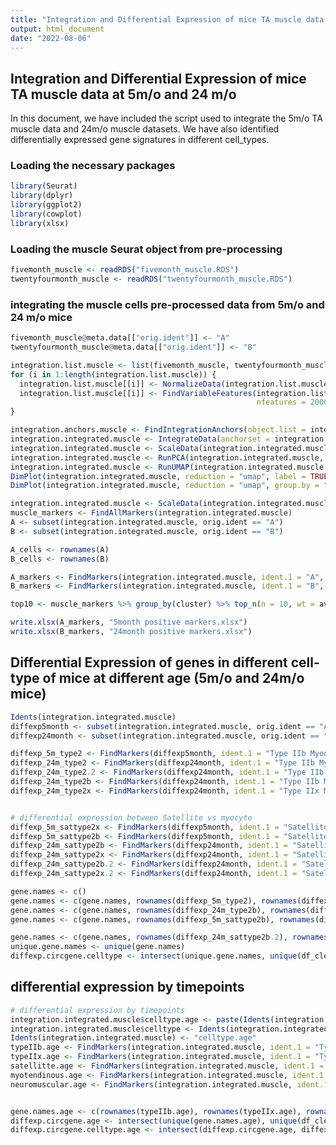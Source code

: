 ```yaml
---
title: "Integration and Differential Expression of mice TA muscle data at 5m/o and 24 m/o"
output: html_document
date: "2022-08-06"
---
```


## Integration and Differential Expression of mice TA muscle data at 5m/o and 24 m/o

In this document, we have included the script used to integrate the 5m/o TA muscle data and 24m/o muscle datasets. We have also identified differentially expressed gene signatures in different cell_types.

### Loading the necessary packages

```r
library(Seurat)
library(dplyr)
library(ggplot2)
library(cowplot)
library(xlsx)
```

### Loading the muscle Seurat object from pre-processing
```r
fivemonth_muscle <- readRDS("fivemonth_muscle.RDS")
twentyfourmonth_muscle <- readRDS("twentyfourmonth_muscle.RDS")
```

### integrating the muscle cells pre-processed data from 5m/o and 24 m/o mice
```r
fivemonth_muscle@meta.data[["orig.ident"]] <- "A"
twentyfourmonth_muscle@meta.data[["orig.ident"]] <- "B"

integration.list.muscle <- list(fivemonth_muscle, twentyfourmonth_muscle)
for (i in 1:length(integration.list.muscle)) {
  integration.list.muscle[[i]] <- NormalizeData(integration.list.muscle[[i]], verbose = FALSE)
  integration.list.muscle[[i]] <- FindVariableFeatures(integration.list.muscle[[i]], selection.method = "vst", 
                                                       nfeatures = 2000, verbose = FALSE)
}

integration.anchors.muscle <- FindIntegrationAnchors(object.list = integration.list.muscle, dims = 1:30, verbose = FALSE)
integration.integrated.muscle <- IntegrateData(anchorset = integration.anchors.muscle, dims = 1:30)
integration.integrated.muscle <- ScaleData(integration.integrated.muscle, verbose = FALSE)
integration.integrated.muscle <- RunPCA(integration.integrated.muscle, npcs = 30, verbose = FALSE)
integration.integrated.muscle <- RunUMAP(integration.integrated.muscle, reduction = "pca", dims = 1:30)
DimPlot(integration.integrated.muscle, reduction = "umap", label = TRUE)
DimPlot(integration.integrated.muscle, reduction = "umap", group.by = "orig.ident", label = TRUE, repel = TRUE) + NoLegend()

integration.integrated.muscle <- ScaleData(integration.integrated.muscle, verbose = FALSE)
muscle_markers <- FindAllMarkers(integration.integrated.muscle)
A <- subset(integration.integrated.muscle, orig.ident == "A")
B <- subset(integration.integrated.muscle, orig.ident == "B")

A_cells <- rownames(A)
B_cells <- rownames(B)

A_markers <- FindMarkers(integration.integrated.muscle, ident.1 = "A", ident.2 = NULL, group.by = "orig.ident", only.pos = TRUE)
B_markers <- FindMarkers(integration.integrated.muscle, ident.1 = "B", ident.2 = "A", group.by = "orig.ident", only.pos = TRUE)

top10 <- muscle_markers %>% group_by(cluster) %>% top_n(n = 10, wt = avg_log2FC)

write.xlsx(A_markers, "5month positive markers.xlsx")
write.xlsx(B_markers, "24month positive markers.xlsx")
```

## Differential Expression of genes in different cell-type of mice at different age (5m/o and 24m/o mice)
```r
Idents(integration.integrated.muscle)
diffexp5month <- subset(integration.integrated.muscle, orig.ident == "A")
diffexp24month <- subset(integration.integrated.muscle, orig.ident == "B")

diffexp_5m_type2 <- FindMarkers(diffexp5month, ident.1 = "Type IIb Myonuclei", ident.2 = "Type IIx Myonuclei", verbose = FALSE)
diffexp_24m_type2 <- FindMarkers(diffexp24month, ident.1 = "Type IIb Myonuclei", ident.2 = "Type IIx Myonuclei", verbose = FALSE)
diffexp_24m_type2.2 <- FindMarkers(diffexp24month, ident.1 = "Type IIb Myonuclei #2", ident.2 = "Type IIx Myonuclei #2", verbose = FALSE)
diffexp_24m_type2b <- FindMarkers(diffexp24month, ident.1 = "Type IIb Myonuclei", ident.2 = "Type IIb Myonuclei #2", verbose = FALSE)
diffexp_24m_type2x <- FindMarkers(diffexp24month, ident.1 = "Type IIx Myonuclei", ident.2 = "Type IIx Myonuclei #2", verbose = FALSE)


# differential expression between Satellite vs myocyte
diffexp_5m_sattype2x <- FindMarkers(diffexp5month, ident.1 = "Satellite Cells", ident.2 = "Type IIx Myonuclei", verbose = FALSE)
diffexp_5m_sattype2b <- FindMarkers(diffexp5month, ident.1 = "Satellite Cells", ident.2 = "Type IIb Myonuclei", verbose = FALSE)
diffexp_24m_sattype2b <- FindMarkers(diffexp24month, ident.1 = "Satellite Cells", ident.2 = "Type IIb Myonuclei", verbose = FALSE)
diffexp_24m_sattype2x <- FindMarkers(diffexp24month, ident.1 = "Satellite Cells", ident.2 = "Type IIx Myonuclei", verbose = FALSE)
diffexp_24m_sattype2b.2 <- FindMarkers(diffexp24month, ident.1 = "Satellite Cells", ident.2 = "Type IIb Myonuclei #2", verbose = FALSE)
diffexp_24m_sattype2x.2 <- FindMarkers(diffexp24month, ident.1 = "Satellite Cells", ident.2 = "Type IIx Myonuclei #2", verbose = FALSE)

gene.names <- c()
gene.names <- c(gene.names, rownames(diffexp_5m_type2), rownames(diffexp_24m_type2), rownames(diffexp_24m_type2.2))
gene.names <- c(gene.names, rownames(diffexp_24m_type2b), rownames(diffexp_24m_type2x), rownames(diffexp_5m_sattype2x))
gene.names <- c(gene.names, rownames(diffexp_5m_sattype2b), rownames(diffexp_24m_sattype2b), rownames(diffexp_24m_sattype2x))

gene.names <- c(gene.names, rownames(diffexp_24m_sattype2b.2), rownames(diffexp_24m_sattype2x.2))
unique.gene.names <- unique(gene.names)
diffexp.circgene.celltype <- intersect(unique.gene.names, unique(df_clean2$Gene)) 
```

## differential expression by timepoints
```r
# differential expression by timepoints
integration.integrated.muscle$celltype.age <- paste(Idents(integration.integrated.muscle), integration.integrated.muscle$orig.ident, sep = "_")
integration.integrated.muscle$celltype <- Idents(integration.integrated.muscle)
Idents(integration.integrated.muscle) <- "celltype.age"
typeIIb.age <- FindMarkers(integration.integrated.muscle, ident.1 = "Type IIb Myonuclei_A", ident.2 = "Type IIb Myonuclei_B", verbose = FALSE)
typeIIx.age <- FindMarkers(integration.integrated.muscle, ident.1 = "Type IIx Myonuclei_A", ident.2 = "Type IIx Myonuclei_B", verbose = FALSE)
satellitte.age <- FindMarkers(integration.integrated.muscle, ident.1 = "Satellite Cells_A", ident.2 = "Satellite Cells_B", verbose = FALSE)
myotendinous.age <- FindMarkers(integration.integrated.muscle, ident.1 = "Myotendinous Junction_A", ident.2 = "Myotendinous Junction_B", verbose = FALSE)
neuromuscular.age <- FindMarkers(integration.integrated.muscle, ident.1 = "Neuromuscular Junction_A", ident.2 = "Neuromuscular Junction_B", verbose = FALSE)


gene.names.age <- c(rownames(typeIIb.age), rownames(typeIIx.age), rownames(myotendinous.age), rownames(neuromuscular.age))
diffexp.circgene.age <- intersect(unique(gene.names.age), unique(df_clean2$Gene)) 
diffexp.circgene.celltype.age <- intersect(diffexp.circgene.age, diffexp.circgene.celltype)
```